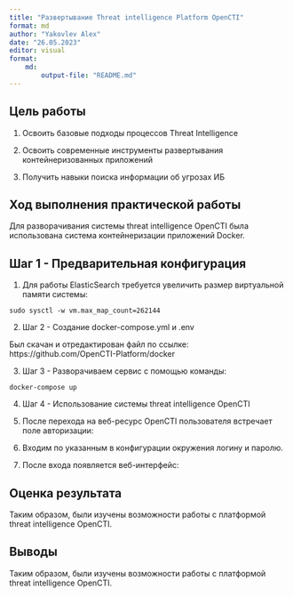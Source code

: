 ```yaml
---
title: "Развертывание Threat intelligence Platform OpenCTI"
format: md
author: "Yakovlev Alex"
date: "26.05.2023"
editor: visual
format:
    md:
        output-file: "README.md"
---
```


## Цель работы

1. Освоить базовые подходы процессов Threat Intelligence

2. Освоить современные инструменты развертывания контейнеризованных приложений

3. Получить навыки поиска информации об угрозах ИБ

## Ход выполнения практической работы

Для разворачивания системы threat intelligence OpenCTI была использована система контейнеризации приложений Docker.

## Шаг 1 - Предварительная конфигурация
1. Для работы ElasticSearch требуется увеличить размер виртуальной памяти системы:

```
sudo sysctl -w vm.max_map_count=262144
```

2. Шаг 2 - Создание docker-compose.yml и .env

Был скачан и отредактирован файл по ссылке: https://github.com/OpenCTI-Platform/docker

3. Шаг 3 - Разворачиваем сервис с помощью команды:

```
docker-compose up 
```

4. Шаг 4 - Использование системы threat intelligence OpenCTI

1. После перехода на веб-ресурс OpenCTI пользователя встречает поле авторизации:

2. Входим по указанным в конфигурации окружения логину и паролю.

3. После входа появляется веб-интерфейс:


## Оценка результата

Таким образом, были изучены возможности работы с платформой threat intelligence OpenCTI.

## Выводы

Таким образом, были изучены возможности работы с платформой threat intelligence OpenCTI.
